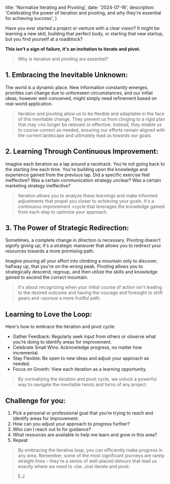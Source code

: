   title: 'Normalize Iterating and Pivoting',
  date: '2024-07-16',
  description: 'Celebrating the power of iteration and pivoting, and why they\'re essential for achieving success',
}

Have you ever started a project or venture with a clear vision? It might be learning a new skill, building that perfect body, or starting that new startup, but you find yourself at a roadblock?

**This isn\'t a sign of failure, it\'s an invitation to iterate and pivot.**

>Why is iteration and pivoting are essential?
## 1. Embracing the Inevitable Unknown:

The world is a dynamic place. New information constantly emerges, priorities can change due to unforeseen circumstances, and our initial ideas, however well-conceived, might simply need refinement based on real-world application.

>Iteration and pivoting allow us to be flexible and adaptable in the face of this inevitable change. They prevent us from clinging to a rigid plan that may >no longer be relevant or effective.
>Instead, they enable us to course-correct as needed, ensuring our efforts remain aligned with the current landscape and ultimately lead us towards our goals.

## 2. Learning Through Continuous Improvement:

Imagine each iteration as a lap around a racetrack. You're not going back to the starting line each time. You're building upon the knowledge and experience gained from the previous lap. Did a specific exercise feel ineffective? Was a certain communication strategy unclear? Was a certain marketing strategy ineffective?

>Iteration allows you to analyze these learnings and make informed adjustments that propel you closer to achieving your goals. It's a continuous improvement >cycle that leverages the knowledge gained from each step to optimize your approach.

## 3. The Power of Strategic Redirection:

Sometimes, a complete change in direction is necessary. Pivoting doesn't signify giving up; it's a strategic maneuver that allows you to redirect your resources towards a more promising path.

Imagine pouring all your effort into climbing a mountain only to discover, halfway up, that you're on the wrong peak. Pivoting allows you to strategically descend, regroup, and then utilize the skills and knowledge gained to ascend the correct mountain.

>It's about recognizing when your initial course of action isn't leading to the desired outcome and having the courage and foresight to shift gears and >pursue a more fruitful path.

## Learning to Love the Loop:

Here's how to embrace the iteration and pivot cycle:

<ul>
 <li>Gather Feedback: Regularly seek input from others or observe what you’re doing to identify areas for improvement.</li>
 <li>Celebrate Small Wins: Acknowledge progress, no matter how incremental.</li>
 <li>Stay Flexible: Be open to new ideas and adjust your approach as needed.</li>
 <li>Focus on Growth: View each iteration as a learning opportunity.</li>
</ul>

>By normalizing the iteration and pivot cycle, we unlock a powerful way to navigate the inevitable twists and turns of any project.

## Challenge for you:

<ol>
<li>Pick a personal or professional goal that you’re trying to reach and identify areas for improvement.</li>
<li>How can you adjust your approach to progress further?</li>
<li>Who can I reach out to for guidance?</li>
<li>What resources are available to help me learn and grow in this area?</li>
<li>Repeat</li>
</ol>

>By embracing the iterative loop, you can efficiently make progress in any area.
>Remember, some of the most significant journeys are rarely straight lines – they're a series of well-placed detours that lead us exactly where we need to >be. Just iterate and pivot.

>E.J
